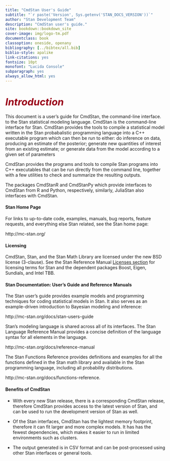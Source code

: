 ```yaml
---
title: "CmdStan User's Guide"
subtitle: "`r paste('Version', Sys.getenv('STAN_DOCS_VERSION'))`"
author: "Stan Development Team"
description: "CmdStan user's guide."
site: bookdown::bookdown_site
cover-image: img/logo-tm.pdf
documentclass: book
classoption: oneside, openany
bibliography: [../bibtex/all.bib]
biblio-style: apalike
link-citations: yes
fontsize: 10pt
monofont: "Lucida Console"
subparagraph: yes
always_allow_html: yes
---
```


# <i style='font-size: 110%; color:#990017;'>Introduction</i> {-}

This document is a user's guide for CmdStan, the command-line interface.
to the Stan statistical modeling language.
CmdStan is the command-line interface for Stan.
CmdStan provides the tools to compile a statistical model
written in the Stan probabalistic programming language
into a C++ executable program which can then be run to either:
do inference on data, producing an estimate of the posterior;
generate new quantities of interest from an existing estimate;
or generate data from the model according to a given set of parameters

CmdStan provides the programs and tools to compile Stan programs into
C++ executables that can be run directly from the command line, together
with a few utilities to check and summarize the resulting outputs.

The packages CmdStanR and CmdStanPy which provide interfaces to CmdStan from R and Python,
respectively, similarly, JuliaStan also interfaces with CmdStan.

#### Stan Home Page {-}

For links to up-to-date code, examples, manuals, bug reports, feature
requests, and everything else Stan related, see the Stan home page:

http://mc-stan.org/

#### Licensing {-}

CmdStan, Stan, and the Stan Math Library are licensed under the new
BSD license (3-clause). See the Stan Reference Manual [Licenses section](https://mc-stan.org/docs/reference-manual/licensing-appendix.html) for licensing terms for Stan and the dependent packages Boost, Eigen,
Sundials, and Intel TBB.

#### Stan Documentation: User's Guide and Reference Manuals {-}

The Stan user's guide provides example models and programming
techniques for coding statistical models in Stan.
It also serves as an example-driven introduction to Bayesian modeling
and inference:

http://mc-stan.org/docs/stan-users-guide

Stan's modeling language is shared across all of its interfaces.
The Stan Language Reference Manual provides a concise definition
of the language syntax for all elements in the language.

http://mc-stan.org/docs/reference-manual

The Stan Functions Reference provides definitions and examples
for all the functions defined in the Stan math
library and available in the Stan programming language, including
all probability distributions.

http://mc-stan.org/docs/functions-reference.

#### Benefits of CmdStan {-}

- With every new Stan release, there is a corresponding CmdStan release,
therefore CmdStan provides access to the latest version of Stan,
and can be used to run the development version of Stan as well.

- Of the Stan interfaces, CmdStan has the lightest memory footprint,
therefore it can fit larger and more complex models.  It has
has the fewest dependencies, which makes it easier to run in limited
environments such as clusters.

- The output generated is in CSV format and can be post-processed using
other Stan interfaces or general tools.

